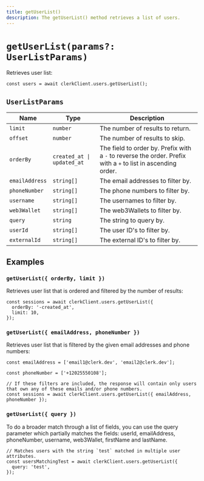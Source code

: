 ```yaml
---
title: getUserList()
description: The getUserList() method retrieves a list of users.
---
```


# `getUserList(params?: UserListParams)`

Retrieves user list:

```tsx
const users = await clerkClient.users.getUserList();
```

## `UserListParams`

| Name | Type | Description |
| --- | --- | --- |
| `limit` | `number` | The number of results to return. |
| `offset` | `number` | The number of results to skip. |
| `orderBy` | `created_at \| updated_at` | The field to order by. Prefix with a `-` to reverse the order. Prefix with a `+` to list in ascending order. |
| `emailAddress` | `string[]` | The email addresses to filter by. |
| `phoneNumber` | `string[]` | The phone numbers to filter by. |
| `username` | `string[]` | The usernames to filter by. |
| `web3Wallet` | `string[]` | The web3Wallets to filter by. |
| `query` | `string` | The string to query by. |
| `userId` | `string[]` | The user ID's to filter by. |
| `externalId` | `string[]` | The external ID's to filter by. |

## Examples

### `getUserList({ orderBy, limit })`

Retrieves user list that is ordered and filtered by the number of results:

```tsx
const sessions = await clerkClient.users.getUserList({
  orderBy: '-created_at',
  limit: 10,
});
```

### `getUserList({ emailAddress, phoneNumber })`

Retrieves user list that is filtered by the given email addresses and phone numbers:

```tsx
const emailAddress = ['email1@clerk.dev', 'email2@clerk.dev'];

const phoneNumber = ['+12025550108'];

// If these filters are included, the response will contain only users that own any of these emails and/or phone numbers.
const sessions = await clerkClient.users.getUserList({ emailAddress, phoneNumber });
```

### `getUserList({ query })`

To do a broader match through a list of fields, you can use the query parameter which partially matches the fields: userId, emailAddress, phoneNumber, username, web3Wallet, firstName and lastName.

```tsx
// Matches users with the string `test` matched in multiple user attributes.
const usersMatchingTest = await clerkClient.users.getUserList({
  query: 'test',
});
```